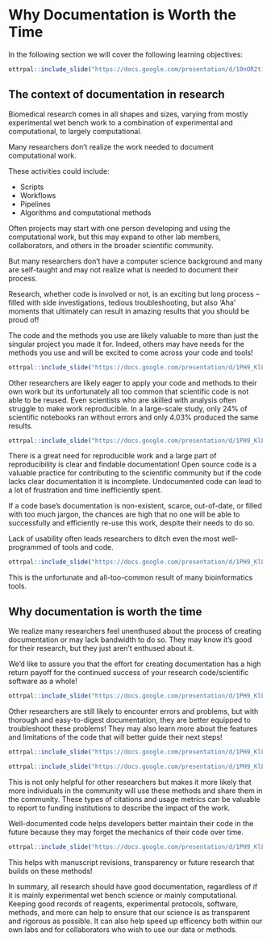
# Why Documentation is Worth the Time

In the following section we will cover the following learning objectives: 

```r
ottrpal::include_slide("https://docs.google.com/presentation/d/10nOR2t1-F0E01fItN_l8uYRWslH2PmebPvhQzCBeCPM/edit?slide=id.g3896feb580f_16_5#slide=id.g3896feb580f_16_5")
```

## The context of documentation in research

Biomedical research comes in all shapes and sizes, varying from mostly experimental wet bench work to a combination of experimental and computational, to largely computational. 

Many researchers don't realize the work needed to document computational work.


These activities could include:

- Scripts
- Workflows
- Pipelines
- Algorithms and computational methods

Often projects may start with one person developing and using the computational work, but this may expand to other lab members, collaborators, and others in the broader scientific community. 

But many researchers don’t have a computer science background and many are self-taught and may not realize what is needed to document their process.

Research, whether code is involved or not, is an exciting but long process -- filled with side investigations, tedious troubleshooting, but also 'Aha' moments that ultimately can result in amazing results that you should be proud of!

The code and the methods you use are likely valuable to more than just the singular project you made it for. Indeed, others may have needs for the methods you use and will be excited to come across your code and tools!

```r
ottrpal::include_slide("https://docs.google.com/presentation/d/1PH9_KlLVggYpNJI0fgvcIcft2vDtGA_mlCqKFA8gnAg/edit#slide=id.g2dfa045ca2b_0_10")
```

Other researchers are likely eager to apply your code and methods to their own work but its unfortunately all too common that scientific code is not able to be reused. Even scientists who are skilled with analysis often struggle to make work reproducible. In a large-scale study, only 24% of scientific notebooks ran without errors and only 4.03% produced the same results.


```r
ottrpal::include_slide("https://docs.google.com/presentation/d/1PH9_KlLVggYpNJI0fgvcIcft2vDtGA_mlCqKFA8gnAg/edit#slide=id.g2dfa045ca2b_0_15")
```

There is a great need for reproducible work and a large part of reproducibility is clear and findable documentation! Open source code is a valuable practice for contributing to the scientific community but if the code lacks clear documentation it is incomplete. Undocumented code can lead to a lot of frustration and time inefficiently spent.

If a code base's documentation is non-existent, scarce, out-of-date, or filled with too much jargon, the chances are high that no one will be able to successfully and efficiently re-use this work, despite their needs to do so.

Lack of usability often leads researchers to ditch even the most well-programmed of tools and code.

```r
ottrpal::include_slide("https://docs.google.com/presentation/d/1PH9_KlLVggYpNJI0fgvcIcft2vDtGA_mlCqKFA8gnAg/edit#slide=id.g2dfa045ca2b_0_20")
```

This is the unfortunate and all-too-common result of many bioinformatics tools.



## Why documentation is worth the time

We realize many researchers feel unenthused about the process of creating documentation or may lack bandwidth to do so. They may know it's good for their research, but they just aren't enthused about it.

We'd like to assure you that the effort for creating documentation has a high return payoff for the continued success of your research code/scientific software  as a whole!

```r
ottrpal::include_slide("https://docs.google.com/presentation/d/1PH9_KlLVggYpNJI0fgvcIcft2vDtGA_mlCqKFA8gnAg/edit#slide=id.g2dfa045ca2b_0_24")
```


Other researchers are still likely to encounter errors and problems, but with thorough and easy-to-digest documentation, they are better equipped to troubleshoot these problems! They may also learn more about the features and limitations of the code that will better guide their next steps!

```r
ottrpal::include_slide("https://docs.google.com/presentation/d/1PH9_KlLVggYpNJI0fgvcIcft2vDtGA_mlCqKFA8gnAg/edit#slide=id.g2dfa045ca2b_0_40")
```

```r
ottrpal::include_slide("https://docs.google.com/presentation/d/1PH9_KlLVggYpNJI0fgvcIcft2vDtGA_mlCqKFA8gnAg/edit#slide=id.g2dfa045ca2b_0_44")
```

This is not only helpful for other researchers but makes it more likely that more individuals in the community will use these methods and share them in the community. These types of citations and usage metrics can be valuable to report to funding institutions to describe the impact of the work.

Well-documented code helps developers better maintain their code in the future because they may forget the mechanics of their code over time.

```r
ottrpal::include_slide("https://docs.google.com/presentation/d/1PH9_KlLVggYpNJI0fgvcIcft2vDtGA_mlCqKFA8gnAg/edit#slide=id.g2dfa045ca2b_0_48")
```

This helps with manuscript revisions, transparency or future research that builds on these methods!

In summary, all research should have good documentation, regardless of if it is mainly experimental wet bench science or mainly computational. Keeping good records of reagents, experimental protocols, software, methods, and more can help to ensure that our science is as transparent and rigorous as possible. It can also help speed up efficency both within our own labs and for collaborators who wish to use our data or methods.  
